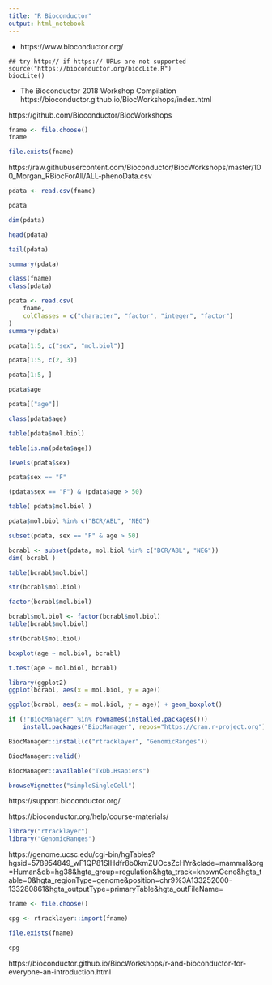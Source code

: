 ```yaml
---
title: "R Bioconductor"
output: html_notebook
---
```



- https://www.bioconductor.org/

```
## try http:// if https:// URLs are not supported
source("https://bioconductor.org/biocLite.R")
biocLite()
```

- The Bioconductor 2018 Workshop Compilation
https://bioconductor.github.io/BiocWorkshops/index.html

https://github.com/Bioconductor/BiocWorkshops


```r
fname <- file.choose()
fname
```


```r
file.exists(fname)
```


https://raw.githubusercontent.com/Bioconductor/BiocWorkshops/master/100_Morgan_RBiocForAll/ALL-phenoData.csv

```r
pdata <- read.csv(fname)
```


```r
pdata
```



```r
dim(pdata)
```


```r
head(pdata)
```


```r
tail(pdata)
```



```r
summary(pdata)
```



```r
class(fname)
class(pdata)
```


```r
pdata <- read.csv(
    fname,
    colClasses = c("character", "factor", "integer", "factor")
)
summary(pdata)
```


```r
pdata[1:5, c("sex", "mol.biol")]
```

```r
pdata[1:5, c(2, 3)]
```


```r
pdata[1:5, ]
```


```r
pdata$age
```


```r
pdata[["age"]]
```


```r
class(pdata$age)
```



```r
table(pdata$mol.biol)
```


```r
table(is.na(pdata$age))

```


```r
levels(pdata$sex)

```

```r
pdata$sex == "F"

```

```r
(pdata$sex == "F") & (pdata$age > 50)

```


```r
table( pdata$mol.biol )

```


```r
pdata$mol.biol %in% c("BCR/ABL", "NEG")

```


```r
subset(pdata, sex == "F" & age > 50)
```


```r
bcrabl <- subset(pdata, mol.biol %in% c("BCR/ABL", "NEG"))
dim( bcrabl )
```


```r
table(bcrabl$mol.biol)
```

```r
str(bcrabl$mol.biol)
```


```r
factor(bcrabl$mol.biol)
```


```r
bcrabl$mol.biol <- factor(bcrabl$mol.biol)
table(bcrabl$mol.biol)
```


```r
str(bcrabl$mol.biol)
```

```r
boxplot(age ~ mol.biol, bcrabl)
```


```r
t.test(age ~ mol.biol, bcrabl)
```



```r
library(ggplot2)
ggplot(bcrabl, aes(x = mol.biol, y = age))
```


```r
ggplot(bcrabl, aes(x = mol.biol, y = age)) + geom_boxplot()
```





```r
if (!"BiocManager" %in% rownames(installed.packages()))
    install.packages("BiocManager", repos="https://cran.r-project.org")
```


```r
BiocManager::install(c("rtracklayer", "GenomicRanges"))
```



```r
BiocManager::valid()
```


```r
BiocManager::available("TxDb.Hsapiens")
```


```r
browseVignettes("simpleSingleCell")
```


https://support.bioconductor.org/


https://bioconductor.org/help/course-materials/


```r
library("rtracklayer")
library("GenomicRanges")
```


https://genome.ucsc.edu/cgi-bin/hgTables?hgsid=578954849_wF1QP81SIHdfr8b0kmZUOcsZcHYr&clade=mammal&org=Human&db=hg38&hgta_group=regulation&hgta_track=knownGene&hgta_table=0&hgta_regionType=genome&position=chr9%3A133252000-133280861&hgta_outputType=primaryTable&hgta_outFileName=

```r
fname <- file.choose()
```


```r
cpg <- rtracklayer::import(fname)
```


```r
file.exists(fname)
```


```r
cpg
```



https://bioconductor.github.io/BiocWorkshops/r-and-bioconductor-for-everyone-an-introduction.html








































